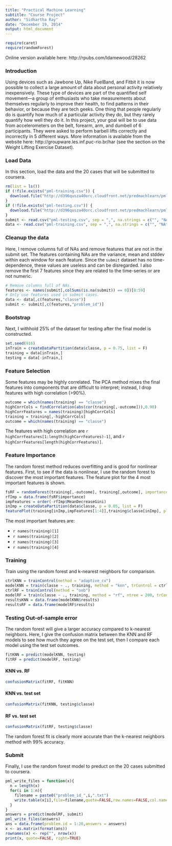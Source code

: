 ```yaml
---
title: "Practical Machine Learning"
subtitle: "Course Project"
author: "Sidhartha Ray"
date: "December 19, 2014"
output: html_document
---
```

```r
require(caret)
require(randomForest)
```

Online version available here: http://rpubs.com/ldamewood/28262

### Introduction
Using devices such as Jawbone Up, Nike FuelBand, and Fitbit it is now possible to collect a large amount of data about personal activity relatively inexpensively. These type of devices are part of the quantified self movement---a group of enthusiasts who take measurements about themselves regularly to improve their health, to find patterns in their behavior, or because they are tech geeks. One thing that people regularly do is quantify how much of a particular activity they do, but they rarely quantify how well they do it. In this project, your goal will be to use data from accelerometers on the belt, forearm, arm, and dumbell of 6 participants. They were asked to perform barbell lifts correctly and incorrectly in 5 different ways. More information is available from the website here: http://groupware.les.inf.puc-rio.br/har (see the section on the Weight Lifting Exercise Dataset).

### Load Data
In this section, load the data and the 20 cases that will be submitted to coursera.
```r
rm(list = ls())
if (!file.exists("pml-training.csv")) {
  download.file("http://d396qusza40orc.cloudfront.net/predmachlearn/pml-training.csv", destfile = "pml-training.csv")
}
if (!file.exists("pml-testing.csv")) {
  download.file("http://d396qusza40orc.cloudfront.net/predmachlearn/pml-testing.csv", destfile = "pml-testing.csv")
}
submit <- read.csv("pml-testing.csv", sep = ",", na.strings = c("", "NA"))
data <- read.csv("pml-training.csv", sep = ",", na.strings = c("", "NA"))
```

### Cleanup the data
Here, I remove columns full of NAs and remove features that are not in the submit set. The features containing NAs are the variance, mean and stddev within each window for each feature. Since the `submit` dataset has no time-dependence, these values are useless and can be disregarded. I also remove the first 7 features since they are related to the time-series or are not numeric.

```r
# Remove columns full of NAs.
features <- names(submit[,colSums(is.na(submit)) == 0])[8:59]
# Only use features used in submit cases.
data <- data[,c(features,"classe")]
submit <- submit[,c(features,"problem_id")]
```

### Bootstrap
Next, I withhold 25% of the dataset for testing after the final model is constructed.
```r
set.seed(916)
inTrain = createDataPartition(data$classe, p = 0.75, list = F)
training = data[inTrain,]
testing = data[-inTrain,]
```

### Feature Selection
Some features may be highly correlated. The PCA method mixes the final features into components that are difficult to interpret; instead, I drop features with high correlation (>90%).
```r
outcome = which(names(training) == "classe")
highCorrCols = findCorrelation(abs(cor(training[,-outcome])),0.90)
highCorrFeatures = names(training)[highCorrCols]
training = training[,-highCorrCols]
outcome = which(names(training) == "classe")
```

The features with high correlation are `r highCorrFeatures[1:length(highCorrFeatures)-1]`, and `r highCorrFeatures[length(highCorrFeatures)]`.

### Feature Importance
The random forest method reduces overfitting and is good for nonlinear features. First, to see if the data is nonlinear, I use the random forest to discover the most important features. The feature plot for the 4 most important features is shown.
```r
fsRF = randomForest(training[,-outcome], training[,outcome], importance = T)
rfImp = data.frame(fsRF$importance)
impFeatures = order(-rfImp$MeanDecreaseGini)
inImp = createDataPartition(data$classe, p = 0.05, list = F)
featurePlot(training[inImp,impFeatures[1:4]],training$classe[inImp], plot = "pairs")
```

The most important features are:

* ``r names(training)[1]``
* ``r names(training)[2]``
* ``r names(training)[3]``
* ``r names(training)[4]``

### Training
Train using the random forest and k-nearest neighbors for comparison.
```r
ctrlKNN = trainControl(method = "adaptive_cv")
modelKNN = train(classe ~ ., training, method = "knn", trControl = ctrlKNN)
ctrlRF = trainControl(method = "oob")
modelRF = train(classe ~ ., training, method = "rf", ntree = 200, trControl = ctrlRF)
resultsKNN = data.frame(modelKNN$results)
resultsRF = data.frame(modelRF$results)
```

### Testing Out-of-sample error
The random forest will give a larger accuracy compared to k-nearest neighbors. Here, I give the confusion matrix between the KNN and RF models to see how much they agree on the test set, then I compare each model using the test set outcomes.
```r
fitKNN = predict(modelKNN, testing)
fitRF = predict(modelRF, testing)
```
#### KNN vs. RF
```r
confusionMatrix(fitRF, fitKNN)
```
#### KNN vs. test set
```r
confusionMatrix(fitKNN, testing$classe)
```
#### RF vs. test set
```r
confusionMatrix(fitRF, testing$classe)
```
The random forest fit is clearly more accurate than the k-nearest neighbors method with 99% accuracy.

### Submit
Finally, I use the random forest model to preduct on the 20 cases submitted to coursera.
```r
pml_write_files = function(x){
  n = length(x)
  for(i in 1:n){
    filename = paste0("problem_id_",i,".txt")
    write.table(x[i],file=filename,quote=FALSE,row.names=FALSE,col.names=FALSE)
  }
}
answers = predict(modelRF, submit)
pml_write_files(answers)
ans = data.frame(problem.id = 1:20,answers = answers)
x <- as.matrix(format(ans))
rownames(x) <- rep("", nrow(x))
print(x, quote=FALSE, right=TRUE)
```
